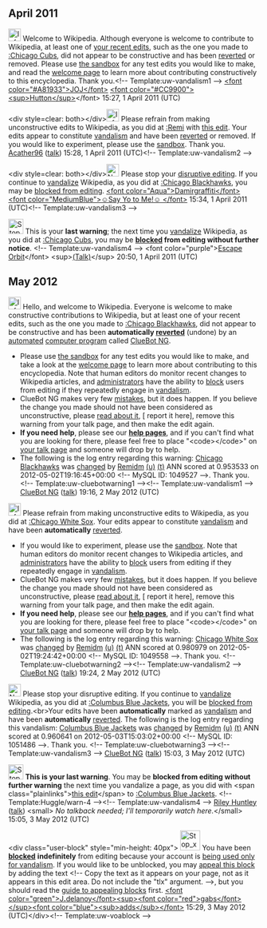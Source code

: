 <article id="31360635" title=User talk:Remidm>
	<talkpage id="31360635" title="User talk:Remidm">
== April 2011 ==
[[File:Information.svg|25px|alt=|link=]] Welcome to Wikipedia. Although everyone is welcome to contribute to Wikipedia, at least one of [[Special:Contributions/Remidm|your recent edits]], such as the one you made to [[:Chicago Cubs]], did not appear to be constructive and has been [[Help:Reverting|reverted]] or removed. Please use [[Wikipedia:Sandbox|the sandbox]] for any test edits you would like to make, and read the [[Wikipedia:Welcoming committee/Welcome to Wikipedia|welcome page]] to learn more about contributing constructively to this encyclopedia. Thank you.&lt;!-- Template:uw-vandalism1 --&gt; [[User:Jojhutton|&lt;font color=&quot;#A81933&quot;&gt;JOJ&lt;/font&gt;]] [[User talk:Jojhutton|&lt;font color=&quot;#CC9900&quot;&gt;&lt;sup&gt;Hutton&lt;/sup&gt;]]&lt;/font&gt; 15:27, 1 April 2011 (UTC)

&lt;div style=clear: both&gt;&lt;/div&gt;[[File:Information.svg|25px|alt=|link=]] Please refrain from making unconstructive edits to Wikipedia, as you did at [[:Remi]] with [http://en.wikipedia.org/wiki/Remi?diff=421832333 this edit]. Your edits appear to constitute [[Wikipedia:Vandalism|vandalism]] and have been [[Help:Reverting|reverted]] or removed. If you would like to experiment, please use the [[Wikipedia:Sandbox|sandbox]]. Thank you. [[User:Acather96|Acather96]] ([[User talk:Acather96|talk]]) 15:28, 1 April 2011 (UTC)&lt;!-- Template:uw-vandalism2 --&gt;

&lt;div style=clear: both&gt;&lt;/div&gt;[[File:Nuvola apps important.svg|25px|alt=|link=]] Please stop your [[Wikipedia:Disruptive editing|disruptive editing]]. If you continue to [[Wikipedia:Vandalism|vandalize]] Wikipedia, as you did at [[:Chicago Blackhawks]], you may be [[Wikipedia:Blocking policy|blocked from editing]]. [[User:UserDamirgraffiti|&lt;font color=&quot;Aqua&quot;&gt;Damirgraffiti&lt;/font&gt;]] [[User talk:Damirgraffiti|&lt;font color=&quot;MediumBlue&quot;&gt;☺Say Yo to Me!☺ &lt;/font&gt;]]  15:34, 1 April 2011 (UTC)&lt;!-- Template:uw-vandalism3 --&gt;

[[Image:Stop hand nuvola.svg|30px|alt=|link=]] This is your '''last warning'''; the next time you [[Wikipedia:Vandalism|vandalize]] Wikipedia, as you did at [[:Chicago Cubs]], you may be '''[[Wikipedia:Blocking policy|blocked]] from editing without further notice'''. &lt;!-- Template:uw-vandalism4 --&gt; &lt;font color=&quot;purple&quot;&gt;[[User:Escape_Orbit|Escape Orbit]]&lt;/font&gt; &lt;sup&gt;[[User_talk:Escape_Orbit|(Talk)]]&lt;/sup&gt; 20:50, 1 April 2011 (UTC)

== May 2012 ==
[[Image:Information.svg|left|25px|alt=|link=]] Hello, and welcome to Wikipedia. Everyone is welcome to make constructive contributions to Wikipedia, but at least one of your recent edits, such as the one you made to [[:Chicago Blackhawks]], did not appear to be constructive and has been '''automatically [[Help:Reverting|reverted]]''' (undone) by an [[automated]] [[computer program]] called [[User:ClueBot NG|ClueBot NG]]. 
* Please use [[Wikipedia:Sandbox|the sandbox]] for any test edits you would like to make, and take a look at the [[Wikipedia:Introduction|welcome page]] to learn more about contributing to this encyclopedia. Note that human editors do monitor recent changes to Wikipedia articles, and [[WP:ADMINS|administrators]] have the ability to [[WP:BLOCK|block]] users from editing if they repeatedly engage in [[WP:vandalism|vandalism]].
* ClueBot NG makes very few [[User:ClueBot NG#Information About False Positives|mistakes]], but it does happen. If you believe the change you made should not have been considered as unconstructive, please [[User:ClueBot NG#Information About False Positives|read about it]], [{{User:ClueBot NG/Warnings/FPReport|1049527}} report it here], remove this warning from your talk page, and then make the edit again.
*'''If you need help''', please see our '''[[Help:Contents|help pages]]''', and if you can't find what you are looking for there, please feel free to place &quot;&lt;code&gt;{{tl|helpme}}&lt;/code&gt;&quot; on [[Special:MyTalk|your talk page]] and someone will drop by to help.
* The following is the log entry regarding this warning: [[Chicago Blackhawks]] was [http://en.wikipedia.org/w/index.php?title=Chicago+Blackhawks&amp;diff=490343411&amp;oldid=490342850 changed] by [[Special:Contributions/Remidm|Remidm]] [[User:Remidm|(u)]] [[User talk:Remidm|(t)]] ANN scored at 0.953533 on 2012-05-02T19:16:45+00:00 &lt;!-- MySQL ID: 1049527 --&gt;. Thank you. &lt;!-- Template:uw-cluebotwarning1 --&gt;&lt;!-- Template:uw-vandalism1 --&gt; [[User:ClueBot NG|ClueBot NG]] ([[User talk:ClueBot NG|talk]]) 19:16, 2 May 2012 (UTC)

[[Image:Information.svg|left|25px|alt=|link=]] Please refrain from making unconstructive edits to Wikipedia, as you did at [[:Chicago White Sox]]. Your edits appear to constitute [[Wikipedia:Vandalism|vandalism]] and have been '''automatically''' [[Help:Reverting|reverted]].
* If you would like to experiment, please use the [[Wikipedia:Sandbox|sandbox]]. Note that human editors do monitor recent changes to Wikipedia articles, and [[WP:ADMINS|administrators]] have the ability to [[WP:BLOCK|block]] users from editing if they repeatedly engage in [[WP:vandalism|vandalism]].
* ClueBot NG makes very few [[User:ClueBot NG#Information About False Positives|mistakes]], but it does happen. If you believe the change you made should not have been considered as unconstructive, please [[User:ClueBot NG#Information About False Positives|read about it]], [{{User:ClueBot NG/Warnings/FPReport|1049558}} report it here], remove this warning from your talk page, and then make the edit again.
*'''If you need help''', please see our '''[[Help:Contents|help pages]]''', and if you can't find what you are looking for there, please feel free to place &quot;&lt;code&gt;{{tl|helpme}}&lt;/code&gt;&quot; on [[Special:MyTalk|your talk page]] and someone will drop by to help.
* The following is the log entry regarding this warning: [[Chicago White Sox]] was [http://en.wikipedia.org/w/index.php?title=Chicago+White+Sox&amp;diff=490344722&amp;oldid=489837039 changed] by [[Special:Contributions/Remidm|Remidm]] [[User:Remidm|(u)]] [[User talk:Remidm|(t)]] ANN scored at 0.980979 on 2012-05-02T19:24:42+00:00 &lt;!-- MySQL ID: 1049558 --&gt;. Thank you. &lt;!-- Template:uw-cluebotwarning2 --&gt;&lt;!-- Template:uw-vandalism2 --&gt; [[User:ClueBot NG|ClueBot NG]] ([[User talk:ClueBot NG|talk]]) 19:24, 2 May 2012 (UTC)

[[Image:Nuvola apps important.svg|left|25px|alt=|link=]] Please stop your disruptive editing. If you continue to [[Wikipedia:Vandalism|vandalize]] Wikipedia, as you did at [[:Columbus Blue Jackets]], you will be [[Wikipedia:Blocking policy|blocked from editing]].&lt;br&gt;Your edits have been '''automatically''' marked as [[Wikipedia:Vandalism|vandalism]] and have been '''automatically''' [[Help:Reverting|reverted]]. The following is the log entry regarding this vandalism: [[Columbus Blue Jackets]] was [http://en.wikipedia.org/w/index.php?title=Columbus+Blue+Jackets&amp;diff=490476605&amp;oldid=489051525 changed] by [[Special:Contributions/Remidm|Remidm]] [[User:Remidm|(u)]] [[User talk:Remidm|(t)]] ANN scored at 0.960641 on 2012-05-03T15:03:02+00:00 &lt;!-- MySQL ID: 1051486 --&gt;. Thank you. &lt;!-- Template:uw-cluebotwarning3 --&gt;&lt;!-- Template:uw-vandalism3 --&gt; [[User:ClueBot NG|ClueBot NG]] ([[User talk:ClueBot NG|talk]]) 15:03, 3 May 2012 (UTC)

[[File:Stop hand nuvola.svg|30px]] '''This is your last warning'''. You may be '''blocked from editing without further warning''' the next time you vandalize a page, as you did with &lt;span class=&quot;plainlinks&quot;&gt;[http://en.wikipedia.org/wiki/Columbus_Blue_Jackets?diff=490476863 this edit]&lt;/span&gt; to [[:Columbus Blue Jackets]]. &lt;!-- Template:Huggle/warn-4 --&gt;&lt;!-- Template:uw-vandalism4 --&gt; [[User:Riley Huntley|Riley Huntley]] ([[User talk:Riley Huntley|talk]]) &lt;small&gt; ''No talkback needed; I'll temporarily watch here.''&lt;/small&gt;  15:05, 3 May 2012 (UTC)

&lt;div class=&quot;user-block&quot; style=&quot;min-height: 40px&quot;&gt; [[Image:Stop x nuvola.svg|40px|left|alt=|link=]] You have been '''[[Wikipedia:Blocking policy|blocked]]''' '''indefinitely''' from editing because your account is [[Wikipedia:Vandalism-only account|being used only for vandalism]].   If you would like to be unblocked, you may [[Wikipedia:Appealing a block|appeal this block]] by adding the text &lt;!-- Copy the text as it appears on your page, not as it appears in this edit area. Do not include the &quot;tlx&quot; argument. --&gt;{{tlx|unblock|2=reason=''Your reason here &amp;#126;&amp;#126;&amp;#126;&amp;#126;''}}, but you should read the [[Wikipedia:Guide to appealing blocks|guide to appealing blocks]] first. [[User:J.delanoy|&lt;font color=&quot;green&quot;&gt;J'''.'''delanoy&lt;/font&gt;]][[User Talk:J.delanoy|&lt;sup&gt;&lt;font color=&quot;red&quot;&gt;gabs&lt;/font&gt;&lt;/sup&gt;]][[Special:Contributions/J.delanoy|&lt;font color=&quot;blue&quot;&gt;&lt;sub&gt;adds&lt;/sub&gt;&lt;/font&gt;]] 15:29, 3 May 2012 (UTC)&lt;/div&gt;&lt;!-- Template:uw-voablock --&gt;
	</talkpage>
</article>